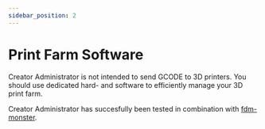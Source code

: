 ```yaml
---
sidebar_position: 2
---
```



# Print Farm Software

Creator Administrator is not intended to send GCODE to 3D printers. You should use dedicated hard- and software to 
efficiently manage your 3D print farm.

Creator Administrator has succesfully been tested in combination with
[fdm-monster](https://github.com/fdm-monster/fdm-monster).
